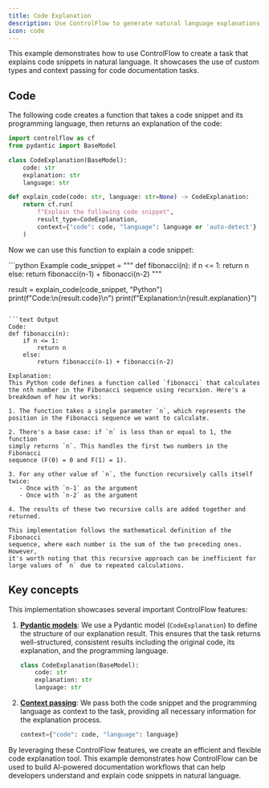 ```yaml
---
title: Code Explanation
description: Use ControlFlow to generate natural language explanations of code snippets.
icon: code
---
```


This example demonstrates how to use ControlFlow to create a task that explains code snippets in natural language. It showcases the use of custom types and context passing for code documentation tasks.

## Code

The following code creates a function that takes a code snippet and its programming language, then returns an explanation of the code:

```python
import controlflow as cf
from pydantic import BaseModel

class CodeExplanation(BaseModel):
    code: str
    explanation: str
    language: str

def explain_code(code: str, language: str=None) -> CodeExplanation:
    return cf.run(
        f"Explain the following code snippet",
        result_type=CodeExplanation,
        context={"code": code, "language": language or 'auto-detect'}
    )
```

Now we can use this function to explain a code snippet:

<CodeGroup>
```python Example
code_snippet = """
def fibonacci(n):
    if n <= 1:
        return n
    else:
        return fibonacci(n-1) + fibonacci(n-2)
"""

result = explain_code(code_snippet, "Python")
print(f"Code:\n{result.code}\n")
print(f"Explanation:\n{result.explanation}")
```

```text Output
Code:
def fibonacci(n):
    if n <= 1:
        return n
    else:
        return fibonacci(n-1) + fibonacci(n-2)

Explanation:
This Python code defines a function called `fibonacci` that calculates 
the nth number in the Fibonacci sequence using recursion. Here's a 
breakdown of how it works:

1. The function takes a single parameter `n`, which represents the 
position in the Fibonacci sequence we want to calculate.

2. There's a base case: if `n` is less than or equal to 1, the function 
simply returns `n`. This handles the first two numbers in the Fibonacci 
sequence (F(0) = 0 and F(1) = 1).

3. For any other value of `n`, the function recursively calls itself twice:
   - Once with `n-1` as the argument
   - Once with `n-2` as the argument

4. The results of these two recursive calls are added together and returned.

This implementation follows the mathematical definition of the Fibonacci 
sequence, where each number is the sum of the two preceding ones. However, 
it's worth noting that this recursive approach can be inefficient for 
large values of `n` due to repeated calculations.
```
</CodeGroup>

## Key concepts

This implementation showcases several important ControlFlow features:

1. **[Pydantic models](/concepts/tasks/task-results#pydantic-models)**: We use a Pydantic model (`CodeExplanation`) to define the structure of our explanation result. This ensures that the task returns well-structured, consistent results including the original code, its explanation, and the programming language.

   ```python
   class CodeExplanation(BaseModel):
       code: str
       explanation: str
       language: str
   ```

2. **[Context passing](/concepts/tasks#context)**: We pass both the code snippet and the programming language as context to the task, providing all necessary information for the explanation process.

   ```python
   context={"code": code, "language": language}
   ```

By leveraging these ControlFlow features, we create an efficient and flexible code explanation tool. This example demonstrates how ControlFlow can be used to build AI-powered documentation workflows that can help developers understand and explain code snippets in natural language.